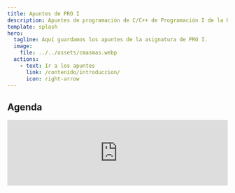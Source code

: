 ```yaml
---
title: Apuntes de PRO I
description: Apuntes de programación de C/C++ de Programación I de la Universidad de Vigo.
template: splash
hero:
  tagline: Aquí guardamos los apuntes de la asignatura de PRO I.
  image:
    file: ../../assets/cmasmas.webp
  actions:
    - text: Ir a los apuntes
      link: /contenido/introduccion/
      icon: right-arrow
---
```



## Agenda

<iframe
  class="h-56 w-full"
  title="Horario de las clases y examenes de PROI Uvigo en Ourense"
  src="https://www.google.com/calendar/embed?title=1%C2%BA%20Grao&amp;mode=AGENDA&amp;height=800&amp;wkst=2&amp;bgcolor=%23FFFFFF&amp;src=esei.uvigo.es_3l5uuk4p1gb7pkni9ahl9qm4tc%40group.calendar.google.com&amp;color=%23B1365F&amp;ctz=Europe%2FMadrid"
  width="100%"
  frameborder="0"
  scrolling="no"
/>
